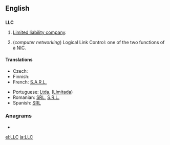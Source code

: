 {{wikipedia}}
==English==

==={{initialism}}===
'''LLC'''

# {{business|legal}} [[limited liability company|Limited liability company]].
# (''computer networking'') Logical Link Control: one of the two functions of a [[NIC]].

====Translations====
{{trans-top|Limited Liability Company}}
* Czech: {{t-|cs|s r.o.}}
* Finnish: {{t+|fi|Oy}}
* French: [[S.A.R.L.]]
{{trans-mid}}
* Portuguese: [[Ltda.]] ([[Limitada]])
* Romanian: [[SRL]], [[S.R.L.]]
* Spanish: [[SRL]]
{{trans-bottom}}

===Anagrams===
* {{alphagram|[[CLL#English|CLL]]}}

[[el:LLC]]
[[ja:LLC]]